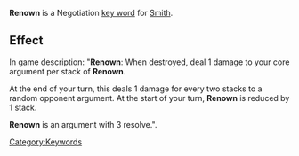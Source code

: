 '''Renown''' is a Negotiation [[Key Words|key word]] for [[Smith]].

==Effect==
In game description: "'''Renown''': When destroyed, deal 1 damage to your core argument per stack of '''Renown'''. 

At the end of your turn, this deals 1 damage for every two stacks to a random opponent argument. At the start of your turn, '''Renown''' is reduced by 1 stack.

'''Renown''' is an argument with 3 resolve.".

[[Category:Keywords]]